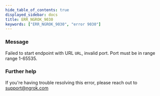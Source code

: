 ```yaml
---
hide_table_of_contents: true
displayed_sidebar: docs
title: ERR_NGROK_9030
keywords: ["ERR_NGROK_9030", "error 9030"]
---
```


### Message

Failed to start endpoint with URL `URL`, invalid port. Port must be in range range 1-65535.

### Further help

If you're having trouble resolving this error, please reach out to [support@ngrok.com](mailto:support@ngrok.com?subject=Help%20with%20ERR_NGROK_9030)
